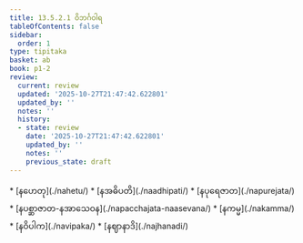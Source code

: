 ```yaml
---
title: 13.5.2.1 ဝိဘင်္ဂဝါရ
tableOfContents: false
sidebar:
  order: 1
type: tipitaka
basket: ab
book: p1-2
review:
  current: review
  updated: '2025-10-27T21:47:42.622801'
  updated_by: ''
  notes: ''
  history:
  - state: review
    date: '2025-10-27T21:47:42.622801'
    updated_by: ''
    notes: ''
    previous_state: draft
---
```



<ReviewStatus review={frontmatter.review} showDetails={true} />

<HypothesisAnnotation frontmatter={frontmatter} />

<DynamicBreadcrumb />



<TableOfContents book="p1-2" section="13.5.2.1">
* [နဟေတု](./nahetu/)
* [နအဓိပတိ](./naadhipati/)
* [နပုရေဇာတ](./napurejata/)
* [နပစ္ဆာဇာတ-နအာသေဝန](./napacchajata-naasevana/)
* [နကမ္မ](./nakamma/)
* [နဝိပါက](./navipaka/)
* [နဈာနာဒိ](./najhanadi/)
</TableOfContents>